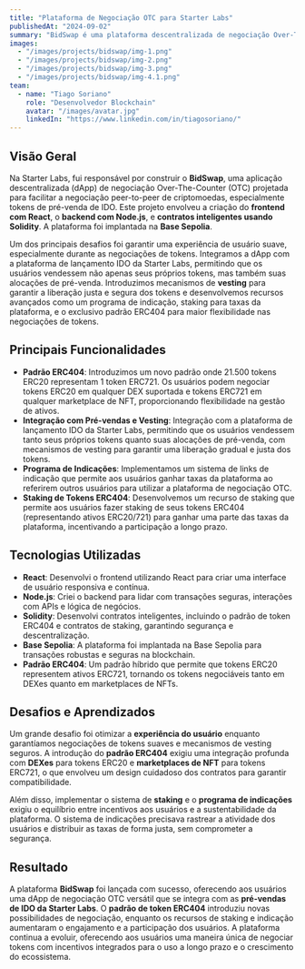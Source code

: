 ```yaml
---
title: "Plataforma de Negociação OTC para Starter Labs"
publishedAt: "2024-09-02"
summary: "BidSwap é uma plataforma descentralizada de negociação Over-The-Counter (OTC) de criptomoedas, permitindo que os usuários negociem tokens de pré-venda de IDO, com recursos avançados como vesting, staking e programas de indicação."
images:
  - "/images/projects/bidswap/img-1.png"
  - "/images/projects/bidswap/img-2.png"
  - "/images/projects/bidswap/img-3.png"
  - "/images/projects/bidswap/img-4.1.png"
team:
  - name: "Tiago Soriano"
    role: "Desenvolvedor Blockchain"
    avatar: "/images/avatar.jpg"
    linkedIn: "https://www.linkedin.com/in/tiagosoriano/"
---
```


## Visão Geral

Na Starter Labs, fui responsável por construir o **BidSwap**, uma aplicação descentralizada (dApp) de negociação Over-The-Counter (OTC) projetada para facilitar a negociação peer-to-peer de criptomoedas, especialmente tokens de pré-venda de IDO. Este projeto envolveu a criação do **frontend com React**, o **backend com Node.js**, e **contratos inteligentes usando Solidity**. A plataforma foi implantada na **Base Sepolia**.

Um dos principais desafios foi garantir uma experiência de usuário suave, especialmente durante as negociações de tokens. Integramos a dApp com a plataforma de lançamento IDO da Starter Labs, permitindo que os usuários vendessem não apenas seus próprios tokens, mas também suas alocações de pré-venda. Introduzimos mecanismos de **vesting** para garantir a liberação justa e segura dos tokens e desenvolvemos recursos avançados como um programa de indicação, staking para taxas da plataforma, e o exclusivo padrão ERC404 para maior flexibilidade nas negociações de tokens.

## Principais Funcionalidades

- **Padrão ERC404**: Introduzimos um novo padrão onde 21.500 tokens ERC20 representam 1 token ERC721. Os usuários podem negociar tokens ERC20 em qualquer DEX suportada e tokens ERC721 em qualquer marketplace de NFT, proporcionando flexibilidade na gestão de ativos.
- **Integração com Pré-vendas e Vesting**: Integração com a plataforma de lançamento IDO da Starter Labs, permitindo que os usuários vendessem tanto seus próprios tokens quanto suas alocações de pré-venda, com mecanismos de vesting para garantir uma liberação gradual e justa dos tokens.
- **Programa de Indicações**: Implementamos um sistema de links de indicação que permite aos usuários ganhar taxas da plataforma ao referirem outros usuários para utilizar a plataforma de negociação OTC.
- **Staking de Tokens ERC404**: Desenvolvemos um recurso de staking que permite aos usuários fazer staking de seus tokens ERC404 (representando ativos ERC20/721) para ganhar uma parte das taxas da plataforma, incentivando a participação a longo prazo.

## Tecnologias Utilizadas

- **React**: Desenvolvi o frontend utilizando React para criar uma interface de usuário responsiva e contínua.
- **Node.js**: Criei o backend para lidar com transações seguras, interações com APIs e lógica de negócios.
- **Solidity**: Desenvolvi contratos inteligentes, incluindo o padrão de token ERC404 e contratos de staking, garantindo segurança e descentralização.
- **Base Sepolia**: A plataforma foi implantada na Base Sepolia para transações robustas e seguras na blockchain.
- **Padrão ERC404**: Um padrão híbrido que permite que tokens ERC20 representem ativos ERC721, tornando os tokens negociáveis tanto em DEXes quanto em marketplaces de NFTs.

## Desafios e Aprendizados

Um grande desafio foi otimizar a **experiência do usuário** enquanto garantíamos negociações de tokens suaves e mecanismos de vesting seguros. A introdução do **padrão ERC404** exigiu uma integração profunda com **DEXes** para tokens ERC20 e **marketplaces de NFT** para tokens ERC721, o que envolveu um design cuidadoso dos contratos para garantir compatibilidade.

Além disso, implementar o sistema de **staking** e o **programa de indicações** exigiu o equilíbrio entre incentivos aos usuários e a sustentabilidade da plataforma. O sistema de indicações precisava rastrear a atividade dos usuários e distribuir as taxas de forma justa, sem comprometer a segurança.

## Resultado

A plataforma **BidSwap** foi lançada com sucesso, oferecendo aos usuários uma dApp de negociação OTC versátil que se integra com as **pré-vendas de IDO da Starter Labs**. O **padrão de token ERC404** introduziu novas possibilidades de negociação, enquanto os recursos de staking e indicação aumentaram o engajamento e a participação dos usuários. A plataforma continua a evoluir, oferecendo aos usuários uma maneira única de negociar tokens com incentivos integrados para o uso a longo prazo e o crescimento do ecossistema.
